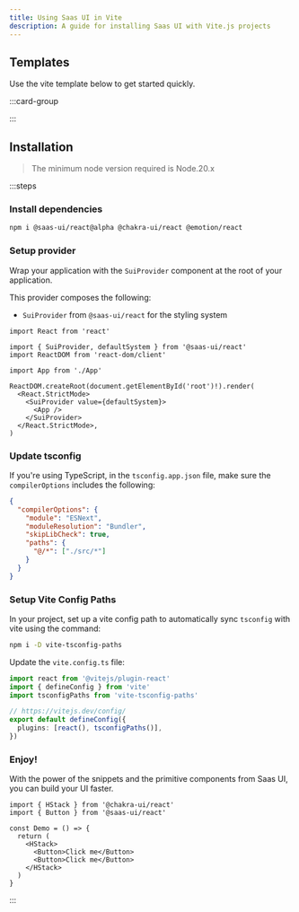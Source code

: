 ```yaml
---
title: Using Saas UI in Vite
description: A guide for installing Saas UI with Vite.js projects
---
```


## Templates

Use the vite template below to get started quickly.

:::card-group

<ResourceCard
  type="github"
  title="Vite template"
  url="https://github.com/chakra-ui/chakra-vite-template"
/>

:::

## Installation

> The minimum node version required is Node.20.x

:::steps

### Install dependencies

```bash
npm i @saas-ui/react@alpha @chakra-ui/react @emotion/react
```

### Setup provider

Wrap your application with the `SuiProvider` component at the root of your
application.

This provider composes the following:

- `SuiProvider` from `@saas-ui/react` for the styling system

```tsx title="src/main.tsx" {1,8,10}
import React from 'react'

import { SuiProvider, defaultSystem } from '@saas-ui/react'
import ReactDOM from 'react-dom/client'

import App from './App'

ReactDOM.createRoot(document.getElementById('root')!).render(
  <React.StrictMode>
    <SuiProvider value={defaultSystem}>
      <App />
    </SuiProvider>
  </React.StrictMode>,
)
```

### Update tsconfig

If you're using TypeScript, in the `tsconfig.app.json` file, make sure the
`compilerOptions` includes the following:

```json title="tsconfig.json"
{
  "compilerOptions": {
    "module": "ESNext",
    "moduleResolution": "Bundler",
    "skipLibCheck": true,
    "paths": {
      "@/*": ["./src/*"]
    }
  }
}
```

### Setup Vite Config Paths

In your project, set up a vite config path to automatically sync `tsconfig` with
vite using the command:

```bash
npm i -D vite-tsconfig-paths
```

Update the `vite.config.ts` file:

```ts {3} /tsconfigPaths()/
import react from '@vitejs/plugin-react'
import { defineConfig } from 'vite'
import tsconfigPaths from 'vite-tsconfig-paths'

// https://vitejs.dev/config/
export default defineConfig({
  plugins: [react(), tsconfigPaths()],
})
```

### Enjoy!

With the power of the snippets and the primitive components from Saas UI, you
can build your UI faster.

```tsx
import { HStack } from '@chakra-ui/react'
import { Button } from '@saas-ui/react'

const Demo = () => {
  return (
    <HStack>
      <Button>Click me</Button>
      <Button>Click me</Button>
    </HStack>
  )
}
```

:::
